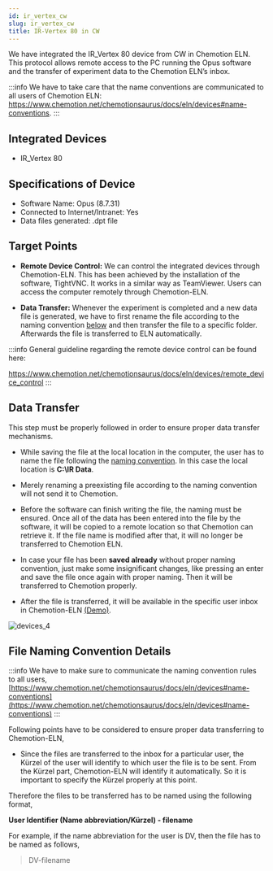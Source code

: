 ```yaml
---
id: ir_vertex_cw
slug: ir_vertex_cw
title: IR-Vertex 80 in CW
---
```


We have integrated the IR_Vertex 80 device from CW in Chemotion ELN. This protocol allows remote access to the PC running the Opus software and the transfer of experiment data to the Chemotion ELN’s inbox.

:::info
We have to take care that the name conventions are communicated to all users of Chemotion ELN:
https://www.chemotion.net/chemotionsaurus/docs/eln/devices#name-conventions.
:::

## Integrated Devices
- IR_Vertex 80

## Specifications of Device
- Software Name: Opus (8.7.31)
- Connected to Internet/Intranet: Yes
- Data files generated: .dpt file

## Target Points

 - **Remote Device Control:** We can control the integrated devices through Chemotion-ELN. This has been achieved
 by the installation of the software, TightVNC. It works in a similar way as TeamViewer. Users can access the computer remotely through Chemotion-ELN.

  - **Data Transfer:** Whenever the experiment is completed and a new data file is generated, we have to first rename the file according to the naming convention [below](/docs/devices/ir_vertex_cw#file-naming-convention-details) and then transfer the file to a specific folder. Afterwards the file is transferred to ELN automatically.

:::info
General guideline regarding the remote device control can be found here:

https://www.chemotion.net/chemotionsaurus/docs/eln/devices/remote_device_control
:::

## Data Transfer

This step must be properly followed in order to ensure proper data transfer mechanisms.

- While saving the file at the local location in the computer, the user has to name the file following the [naming convention](/docs/devices/ir_vertex_cw#file-naming-convention-details). In this case the local location is **C:\IR Data**.

- Merely renaming a preexisting file according to the naming convention will not send it to Chemotion.

- Before the software can finish writing the file, the naming must be ensured. Once all of the data has been entered into the file by the software, it will be copied to a remote location so that Chemotion can retrieve it. If the file name is modified after that, it will no longer be transferred to Chemotion ELN.

- In case your file has been **saved already** without proper naming convention, just make some insignificant changes, like pressing an enter and save the file once again with proper naming. Then it will be transferred to Chemotion properly.

- After the file is transferred, it will be available in the specific user inbox in Chemotion-ELN [(Demo)](https://www.awesomescreenshot.com/video/8282250?key=33d387cb0a14e86e65dff8a9cb393b92).

![devices_4](/img/devices_4.png)

## File Naming Convention Details

:::info
We have to make sure to communicate the naming convention rules to all users, [https://www.chemotion.net/chemotionsaurus/docs/eln/devices#name-conventions](https://www.chemotion.net/chemotionsaurus/docs/eln/devices#name-conventions)
:::

Following points have to be considered to ensure proper data transferring to Chemotion-ELN,

- Since the files are transferred to the inbox for a particular user, the Kürzel of the user will identify to which user the file is to be sent. From the Kürzel part, Chemotion-ELN will identify it automatically. So it is important to specify the Kürzel properly at this point.

Therefore the files to be transferred has to be named using the following format,

**User Identifier (Name abbreviation/Kürzel) - filename**

For example, if the name abbreviation for the user is DV, then the file has to be named as follows,

>  DV-filename
